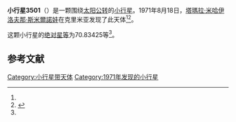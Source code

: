 {{Infobox planet
| bgcolour = #FFFFC0
| name = 3501 Olegiya
| symbol = 
| image = 
| caption = 
| discovery = yes
| discovery_ref = 
| discoverer = [[塔瑪拉·米哈伊洛夫那·斯米爾諾娃|塔瑪拉·米哈伊洛夫那·斯米爾諾娃]]
| discovery_site = [[克里米亚|克里米亚]] 
| discovered = 1971年8月18日
| designations = yes
| mp_name = 
| named_after = 
| alt_names = 1971 QU/ 1957 WZ / 1962 WS / 1966 PB / 1970 GC2 / 1970 JK / 1970 JQ / 1980 JW / 1985 HO1
| mp_category = [[主带小行星|主带小行星]]
| orbit_ref = <ref name="a">[http://ssd.jpl.nasa.gov/sbdb.cgi?sstr=3501 3501 Olegiya] {{Wayback|url=http://ssd.jpl.nasa.gov/sbdb.cgi?sstr=3501 |date=20200917231125 }}，小行星數據庫瀏覽器（JPL Small-Body Database Browser）－[[美国国家航空航天局|美国国家航空航天局]]喷气推进实验室</ref>
| epoch = 2456400.5 (2013年4月18日更新)
| aphelion = {{convert|3.1804001|AU|km|3|abbr=on|lk=out}}
| perihelion = {{convert|2.6749175|AU|km|3|abbr=on}}
| semimajor = {{convert|2.9276588|AU|km|3|abbr=on}}
| eccentricity = 0.0863288
| period = 1829.69671 [[日|日]]<br />5.01[[儒略年|儒略年]]
| avg_speed = 
| inclination = 4.99619
| asc_node = 246.24436
| mean_anomaly = 
| arg_peri = 70.83425
| satellites = 
| physical_characteristics = yes
| dimensions = 
| mass = 
| density = 
| surface_grav = 
| escape_velocity = 
| sidereal_day = 
| axial_tilt = 
| pole_ecliptic_lat = 
| pole_ecliptic_lon = 
| albedo = 
| temperatures= 
| temp_name1 = 
| mean_temp_1 = 
| max_temp_1 = 
| temp_name2 = 
| max_temp_2 = 
| spectral_type = 
| abs_magnitude = 70.83425
}}

'''小行星3501'''（{{lang-en|3501 Olegiya}}）是一颗围绕[[太阳|太阳]][[公转|公转]]的[[小行星|小行星]]。1971年8月18日，[[塔瑪拉·米哈伊洛夫那·斯米爾諾娃|塔瑪拉·米哈伊洛夫那·斯米爾諾娃]]在克里米亚发现了此天体<ref name="a" /><ref>{{cite news|title=小行星列表|url=http://cfa-www.harvard.edu/iau/lists/NumberedMPs.txt|accessdate=2013-07-08|newspaper=哈佛大学|archive-date=2008-05-17|archive-url=https://web.archive.org/web/20080517010638/http://cfa-www.harvard.edu/iau/lists/NumberedMPs.txt|dead-url=no}}</ref>。

这颗小行星的[[绝对星等|绝对星等]]为70.83425等<ref name="a" />。

==参考文献==
{{reflist}}
{{Minor Planet Number|[[小行星3500|小行星3500]]|[[小行星3502|小行星3502]]}}

{{小天体}}

[[Category:小行星带天体|Category:小行星带天体]]
[[Category:1971年发现的小行星|Category:1971年发现的小行星]]

{{asteroid-stub}}